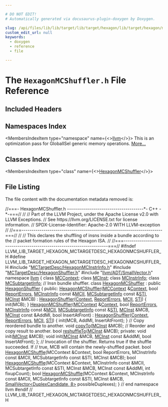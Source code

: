 ```yaml
---

# DO NOT EDIT!
# Automatically generated via docusaurus-plugin-doxygen by Doxygen.

slug: /api/files/lib/lib/target/lib/target/hexagon/lib/target/hexagon/mctargetdesc/hexagonmcshuffler-h
custom_edit_url: null
keywords:
  - doxygen
  - reference
  - file

---
```





# The `HexagonMCShuffler.h` File Reference

<DoxygenPage pluginConfig={pluginConfig}>



## Included Headers

<IncludesList>
<IncludesListItem
  filePath="MCTargetDesc/HexagonMCInstrInfo.h"
  permalink="/docs/api/files/lib/lib/target/lib/target/hexagon/lib/target/hexagon/mctargetdesc/hexagonmcinstrinfo-h"
  isLocal="true" />
<IncludesListItem
  filePath="MCTargetDesc/HexagonShuffler.h"
  permalink="/docs/api/files/lib/lib/target/lib/target/hexagon/lib/target/hexagon/mctargetdesc/hexagonshuffler-h"
  isLocal="true" />
<IncludesListItem
  filePath="llvm/ADT/SmallVector.h"
  permalink="/docs/api/files/include/include/llvm/include/llvm/adt/smallvector-h"
  isLocal="true" />
</IncludesList>

## Namespaces Index

<MembersIndex>

<MembersIndexItem
  type="namespace"
  name={<><a href="/docs/api/namespaces/llvm">llvm</a></>}>
This is an optimization pass for GlobalISel generic memory operations. <a href="/docs/api/namespaces/llvm/#details">More...</a>
</MembersIndexItem>

</MembersIndex>

## Classes Index

<MembersIndex>

<MembersIndexItem
  type="class"
  name={<><a href="/docs/api/classes/llvm/hexagonmcshuffler">HexagonMCShuffler</a></>}>
</MembersIndexItem>

</MembersIndex>


## File Listing

The file content with the documentation metadata removed is:

<ProgramListing>

<Link id="l00001" /><CodeLine lineNumber="1"><Highlight kind="comment">//===- HexagonMCShuffler.h --------------------------------------&#42;- C++ -&#42;-===//</Highlight><Highlight kind="normal"></Highlight></CodeLine>
<Link id="l00002" /><CodeLine lineNumber="2"><Highlight kind="normal"></Highlight><Highlight kind="comment">//</Highlight><Highlight kind="normal"></Highlight></CodeLine>
<Link id="l00003" /><CodeLine lineNumber="3"><Highlight kind="normal"></Highlight><Highlight kind="comment">// Part of the LLVM Project, under the Apache License v2.0 with LLVM Exceptions.</Highlight><Highlight kind="normal"></Highlight></CodeLine>
<Link id="l00004" /><CodeLine lineNumber="4"><Highlight kind="normal"></Highlight><Highlight kind="comment">// See https://llvm.org/LICENSE.txt for license information.</Highlight><Highlight kind="normal"></Highlight></CodeLine>
<Link id="l00005" /><CodeLine lineNumber="5"><Highlight kind="normal"></Highlight><Highlight kind="comment">// SPDX-License-Identifier: Apache-2.0 WITH LLVM-exception</Highlight><Highlight kind="normal"></Highlight></CodeLine>
<Link id="l00006" /><CodeLine lineNumber="6"><Highlight kind="normal"></Highlight><Highlight kind="comment">//</Highlight><Highlight kind="normal"></Highlight></CodeLine>
<Link id="l00007" /><CodeLine lineNumber="7"><Highlight kind="normal"></Highlight><Highlight kind="comment">//===----------------------------------------------------------------------===//</Highlight><Highlight kind="normal"></Highlight></CodeLine>
<Link id="l00008" /><CodeLine lineNumber="8"><Highlight kind="normal"></Highlight><Highlight kind="comment">//</Highlight><Highlight kind="normal"></Highlight></CodeLine>
<Link id="l00009" /><CodeLine lineNumber="9"><Highlight kind="normal"></Highlight><Highlight kind="comment">// This declares the shuffling of insns inside a bundle according to the</Highlight><Highlight kind="normal"></Highlight></CodeLine>
<Link id="l00010" /><CodeLine lineNumber="10"><Highlight kind="normal"></Highlight><Highlight kind="comment">// packet formation rules of the Hexagon ISA.</Highlight><Highlight kind="normal"></Highlight></CodeLine>
<Link id="l00011" /><CodeLine lineNumber="11"><Highlight kind="normal"></Highlight><Highlight kind="comment">//</Highlight><Highlight kind="normal"></Highlight></CodeLine>
<Link id="l00012" /><CodeLine lineNumber="12"><Highlight kind="normal"></Highlight><Highlight kind="comment">//===----------------------------------------------------------------------===//</Highlight><Highlight kind="normal"></Highlight></CodeLine>
<Link id="l00013" /><CodeLine lineNumber="13"><Highlight kind="normal"></Highlight></CodeLine>
<Link id="l00014" /><CodeLine lineNumber="14"><Highlight kind="normal"></Highlight><Highlight kind="preprocessor">#ifndef LLVM&#95;LIB&#95;TARGET&#95;HEXAGON&#95;MCTARGETDESC&#95;HEXAGONMCSHUFFLER&#95;H</Highlight><Highlight kind="normal"></Highlight></CodeLine>
<Link id="l00015" /><CodeLine lineNumber="15"><Highlight kind="normal"></Highlight><Highlight kind="preprocessor">#define LLVM&#95;LIB&#95;TARGET&#95;HEXAGON&#95;MCTARGETDESC&#95;HEXAGONMCSHUFFLER&#95;H</Highlight><Highlight kind="normal"></Highlight></CodeLine>
<Link id="l00016" /><CodeLine lineNumber="16"><Highlight kind="normal"></Highlight></CodeLine>
<Link id="l00017" /><CodeLine lineNumber="17"><Highlight kind="normal"></Highlight><Highlight kind="preprocessor">#include &quot;<a href="/docs/api/files/lib/lib/target/lib/target/hexagon/lib/target/hexagon/mctargetdesc/hexagonmcinstrinfo-h">MCTargetDesc/HexagonMCInstrInfo.h</a>&quot;</Highlight><Highlight kind="normal"></Highlight></CodeLine>
<Link id="l00018" /><CodeLine lineNumber="18"><Highlight kind="normal"></Highlight><Highlight kind="preprocessor">#include &quot;<a href="/docs/api/files/lib/lib/target/lib/target/hexagon/lib/target/hexagon/mctargetdesc/hexagonshuffler-h">MCTargetDesc/HexagonShuffler.h</a>&quot;</Highlight><Highlight kind="normal"></Highlight></CodeLine>
<Link id="l00019" /><CodeLine lineNumber="19"><Highlight kind="normal"></Highlight><Highlight kind="preprocessor">#include &quot;<a href="/docs/api/files/include/include/llvm/include/llvm/adt/smallvector-h">llvm/ADT/SmallVector.h</a>&quot;</Highlight><Highlight kind="normal"></Highlight></CodeLine>
<Link id="l00020" /><CodeLine lineNumber="20"><Highlight kind="normal"></Highlight></CodeLine>
<Link id="l00021" /><CodeLine lineNumber="21"><Highlight kind="normal"></Highlight><Highlight kind="keyword">namespace </Highlight><Highlight kind="normal"><a href="/docs/api/namespaces/llvm">llvm</a> &#123;</Highlight></CodeLine>
<Link id="l00022" /><CodeLine lineNumber="22"><Highlight kind="normal"></Highlight></CodeLine>
<Link id="l00023" /><CodeLine lineNumber="23"><Highlight kind="normal"></Highlight><Highlight kind="keyword">class </Highlight><Highlight kind="normal"><a href="/docs/api/classes/llvm/mccontext">MCContext</a>;</Highlight></CodeLine>
<Link id="l00024" /><CodeLine lineNumber="24"><Highlight kind="normal"></Highlight><Highlight kind="keyword">class </Highlight><Highlight kind="normal"><a href="/docs/api/classes/llvm/mcinst">MCInst</a>;</Highlight></CodeLine>
<Link id="l00025" /><CodeLine lineNumber="25"><Highlight kind="normal"></Highlight><Highlight kind="keyword">class </Highlight><Highlight kind="normal"><a href="/docs/api/classes/llvm/mcinstrinfo">MCInstrInfo</a>;</Highlight></CodeLine>
<Link id="l00026" /><CodeLine lineNumber="26"><Highlight kind="normal"></Highlight><Highlight kind="keyword">class </Highlight><Highlight kind="normal"><a href="/docs/api/classes/llvm/mcsubtargetinfo">MCSubtargetInfo</a>;</Highlight></CodeLine>
<Link id="l00027" /><CodeLine lineNumber="27"><Highlight kind="normal"></Highlight></CodeLine>
<Link id="l00028" /><CodeLine lineNumber="28"><Highlight kind="normal"></Highlight><Highlight kind="comment">// Insn bundle shuffler.</Highlight><Highlight kind="normal"></Highlight></CodeLine>
<Link id="l00029" /><CodeLine lineNumber="29" lineLink="/docs/api/classes/llvm/hexagonmcshuffler"><Highlight kind="normal"></Highlight><Highlight kind="keyword">class </Highlight><Highlight kind="normal"><a href="/docs/api/classes/llvm/hexagonmcshuffler/#ab828145ae3ee983f06d2efd4ad7a21cb">HexagonMCShuffler</a> : </Highlight><Highlight kind="keyword">public</Highlight><Highlight kind="normal"> <a href="/docs/api/classes/llvm/hexagonshuffler/#a1bea60acdfd80dd427535cbe669f568b">HexagonShuffler</a> &#123;</Highlight></CodeLine>
<Link id="l00030" /><CodeLine lineNumber="30"><Highlight kind="normal"></Highlight><Highlight kind="keyword">public</Highlight><Highlight kind="normal">:</Highlight></CodeLine>
<Link id="l00031" /><CodeLine lineNumber="31" lineLink="/docs/api/classes/llvm/hexagonmcshuffler/#ab828145ae3ee983f06d2efd4ad7a21cb"><Highlight kind="normal">  <a href="/docs/api/classes/llvm/hexagonmcshuffler/#ab828145ae3ee983f06d2efd4ad7a21cb">HexagonMCShuffler</a>(<a href="/docs/api/classes/llvm/mccontext">MCContext</a> &amp;<a href="/docs/api/classes/llvm/hexagonshuffler/#a04e7bcc848338f170b3227b216aec616">Context</a>, </Highlight><Highlight kind="keywordtype">bool</Highlight><Highlight kind="normal"> <a href="/docs/api/classes/llvm/hexagonshuffler/#a8ec546f90ddb525b6500986e6ac27239">ReportErrors</a>,</Highlight></CodeLine>
<Link id="l00032" /><CodeLine lineNumber="32"><Highlight kind="normal">                    <a href="/docs/api/classes/llvm/mcinstrinfo">MCInstrInfo</a> </Highlight><Highlight kind="keyword">const</Highlight><Highlight kind="normal"> &amp;<a href="/docs/api/classes/llvm/hexagonshuffler/#ac5472a417eff2e300c9e8f08bdee1297">MCII</a>, <a href="/docs/api/classes/llvm/mcsubtargetinfo">MCSubtargetInfo</a> </Highlight><Highlight kind="keyword">const</Highlight><Highlight kind="normal"> &amp;<a href="/docs/api/classes/llvm/hexagonshuffler/#ab93a83f6136cca7d527d21196676ccc4">STI</a>,</Highlight></CodeLine>
<Link id="l00033" /><CodeLine lineNumber="33"><Highlight kind="normal">                    <a href="/docs/api/classes/llvm/mcinst">MCInst</a> &amp;MCB)</Highlight></CodeLine>
<Link id="l00034" /><CodeLine lineNumber="34"><Highlight kind="normal">      : <a href="/docs/api/classes/llvm/hexagonshuffler/#a1bea60acdfd80dd427535cbe669f568b">HexagonShuffler</a>(<a href="/docs/api/classes/llvm/hexagonshuffler/#a04e7bcc848338f170b3227b216aec616">Context</a>, <a href="/docs/api/classes/llvm/hexagonshuffler/#a8ec546f90ddb525b6500986e6ac27239">ReportErrors</a>, <a href="/docs/api/classes/llvm/hexagonshuffler/#ac5472a417eff2e300c9e8f08bdee1297">MCII</a>, <a href="/docs/api/classes/llvm/hexagonshuffler/#ab93a83f6136cca7d527d21196676ccc4">STI</a>) &#123;</Highlight></CodeLine>
<Link id="l00035" /><CodeLine lineNumber="35"><Highlight kind="normal">    init(MCB);</Highlight></CodeLine>
<Link id="l00036" /><CodeLine lineNumber="36"><Highlight kind="normal">  &#125;</Highlight></CodeLine>
<Link id="l00037" /><CodeLine lineNumber="37"><Highlight kind="normal"></Highlight></CodeLine>
<Link id="l00038" /><CodeLine lineNumber="38" lineLink="/docs/api/classes/llvm/hexagonmcshuffler/#a09dfd3467401684077720391d3a69ea0"><Highlight kind="normal">  <a href="/docs/api/classes/llvm/hexagonmcshuffler/#a09dfd3467401684077720391d3a69ea0">HexagonMCShuffler</a>(<a href="/docs/api/classes/llvm/mccontext">MCContext</a> &amp;<a href="/docs/api/classes/llvm/hexagonshuffler/#a04e7bcc848338f170b3227b216aec616">Context</a>, </Highlight><Highlight kind="keywordtype">bool</Highlight><Highlight kind="normal"> <a href="/docs/api/classes/llvm/hexagonshuffler/#a8ec546f90ddb525b6500986e6ac27239">ReportErrors</a>,</Highlight></CodeLine>
<Link id="l00039" /><CodeLine lineNumber="39"><Highlight kind="normal">                    <a href="/docs/api/classes/llvm/mcinstrinfo">MCInstrInfo</a> </Highlight><Highlight kind="keyword">const</Highlight><Highlight kind="normal"> &amp;<a href="/docs/api/classes/llvm/hexagonshuffler/#ac5472a417eff2e300c9e8f08bdee1297">MCII</a>, <a href="/docs/api/classes/llvm/mcsubtargetinfo">MCSubtargetInfo</a> </Highlight><Highlight kind="keyword">const</Highlight><Highlight kind="normal"> &amp;<a href="/docs/api/classes/llvm/hexagonshuffler/#ab93a83f6136cca7d527d21196676ccc4">STI</a>,</Highlight></CodeLine>
<Link id="l00040" /><CodeLine lineNumber="40"><Highlight kind="normal">                    <a href="/docs/api/classes/llvm/mcinst">MCInst</a> &amp;MCB, <a href="/docs/api/classes/llvm/mcinst">MCInst</a> </Highlight><Highlight kind="keyword">const</Highlight><Highlight kind="normal"> &amp;AddMI, </Highlight><Highlight kind="keywordtype">bool</Highlight><Highlight kind="normal"> InsertAtFront)</Highlight></CodeLine>
<Link id="l00041" /><CodeLine lineNumber="41"><Highlight kind="normal">      : <a href="/docs/api/classes/llvm/hexagonshuffler/#a1bea60acdfd80dd427535cbe669f568b">HexagonShuffler</a>(<a href="/docs/api/classes/llvm/hexagonshuffler/#a04e7bcc848338f170b3227b216aec616">Context</a>, <a href="/docs/api/classes/llvm/hexagonshuffler/#a8ec546f90ddb525b6500986e6ac27239">ReportErrors</a>, <a href="/docs/api/classes/llvm/hexagonshuffler/#ac5472a417eff2e300c9e8f08bdee1297">MCII</a>, <a href="/docs/api/classes/llvm/hexagonshuffler/#ab93a83f6136cca7d527d21196676ccc4">STI</a>) &#123;</Highlight></CodeLine>
<Link id="l00042" /><CodeLine lineNumber="42"><Highlight kind="normal">    init(MCB, AddMI, InsertAtFront);</Highlight></CodeLine>
<Link id="l00043" /><CodeLine lineNumber="43"><Highlight kind="normal">  &#125;</Highlight></CodeLine>
<Link id="l00044" /><CodeLine lineNumber="44"><Highlight kind="normal"></Highlight></CodeLine>
<Link id="l00045" /><CodeLine lineNumber="45"><Highlight kind="normal">  </Highlight><Highlight kind="comment">// Copy reordered bundle to another.</Highlight><Highlight kind="normal"></Highlight></CodeLine>
<Link id="l00046" /><CodeLine lineNumber="46"><Highlight kind="normal">  </Highlight><Highlight kind="keywordtype">void</Highlight><Highlight kind="normal"> <a href="/docs/api/classes/llvm/hexagonmcshuffler/#ad7107b9902252656400f8760c3d657dd">copyTo</a>(<a href="/docs/api/classes/llvm/mcinst">MCInst</a> &amp;MCB);</Highlight></CodeLine>
<Link id="l00047" /><CodeLine lineNumber="47"><Highlight kind="normal"></Highlight></CodeLine>
<Link id="l00048" /><CodeLine lineNumber="48"><Highlight kind="normal">  </Highlight><Highlight kind="comment">// Reorder and copy result to another.</Highlight><Highlight kind="normal"></Highlight></CodeLine>
<Link id="l00049" /><CodeLine lineNumber="49"><Highlight kind="normal">  </Highlight><Highlight kind="keywordtype">bool</Highlight><Highlight kind="normal"> <a href="/docs/api/classes/llvm/hexagonmcshuffler/#a7acb90dc32e0d7297b6264ab4d25c348">reshuffleTo</a>(<a href="/docs/api/classes/llvm/mcinst">MCInst</a> &amp;MCB);</Highlight></CodeLine>
<Link id="l00050" /><CodeLine lineNumber="50"><Highlight kind="normal"></Highlight></CodeLine>
<Link id="l00051" /><CodeLine lineNumber="51"><Highlight kind="normal"></Highlight><Highlight kind="keyword">private</Highlight><Highlight kind="normal">:</Highlight></CodeLine>
<Link id="l00052" /><CodeLine lineNumber="52"><Highlight kind="normal">  </Highlight><Highlight kind="keywordtype">void</Highlight><Highlight kind="normal"> init(<a href="/docs/api/classes/llvm/mcinst">MCInst</a> &amp;MCB);</Highlight></CodeLine>
<Link id="l00053" /><CodeLine lineNumber="53"><Highlight kind="normal">  </Highlight><Highlight kind="keywordtype">void</Highlight><Highlight kind="normal"> init(<a href="/docs/api/classes/llvm/mcinst">MCInst</a> &amp;MCB, <a href="/docs/api/classes/llvm/mcinst">MCInst</a> </Highlight><Highlight kind="keyword">const</Highlight><Highlight kind="normal"> &amp;AddMI, </Highlight><Highlight kind="keywordtype">bool</Highlight><Highlight kind="normal"> InsertAtFront);</Highlight></CodeLine>
<Link id="l00054" /><CodeLine lineNumber="54"><Highlight kind="normal">&#125;;</Highlight></CodeLine>
<Link id="l00055" /><CodeLine lineNumber="55"><Highlight kind="normal"></Highlight></CodeLine>
<Link id="l00056" /><CodeLine lineNumber="56"><Highlight kind="normal"></Highlight><Highlight kind="comment">// Invocation of the shuffler.  Returns true if the shuffle succeeded.  If</Highlight><Highlight kind="normal"></Highlight></CodeLine>
<Link id="l00057" /><CodeLine lineNumber="57"><Highlight kind="normal"></Highlight><Highlight kind="comment">// true, MCB will contain the newly-shuffled packet.</Highlight><Highlight kind="normal"></Highlight></CodeLine>
<Link id="l00058" /><CodeLine lineNumber="58"><Highlight kind="normal"></Highlight><Highlight kind="keywordtype">bool</Highlight><Highlight kind="normal"> <a href="/docs/api/namespaces/llvm/#a2e62b46a3eb52ccf356ac99f8ebb3c06">HexagonMCShuffle</a>(MCContext &amp;Context, </Highlight><Highlight kind="keywordtype">bool</Highlight><Highlight kind="normal"> ReportErrors,</Highlight></CodeLine>
<Link id="l00059" /><CodeLine lineNumber="59"><Highlight kind="normal">                      MCInstrInfo </Highlight><Highlight kind="keyword">const</Highlight><Highlight kind="normal"> &amp;MCII, MCSubtargetInfo </Highlight><Highlight kind="keyword">const</Highlight><Highlight kind="normal"> &amp;STI,</Highlight></CodeLine>
<Link id="l00060" /><CodeLine lineNumber="60"><Highlight kind="normal">                      MCInst &amp;MCB);</Highlight></CodeLine>
<Link id="l00061" /><CodeLine lineNumber="61"><Highlight kind="normal"></Highlight><Highlight kind="keywordtype">bool</Highlight><Highlight kind="normal"> <a href="/docs/api/namespaces/llvm/#a2e62b46a3eb52ccf356ac99f8ebb3c06">HexagonMCShuffle</a>(MCContext &amp;Context, MCInstrInfo </Highlight><Highlight kind="keyword">const</Highlight><Highlight kind="normal"> &amp;MCII,</Highlight></CodeLine>
<Link id="l00062" /><CodeLine lineNumber="62"><Highlight kind="normal">                      MCSubtargetInfo </Highlight><Highlight kind="keyword">const</Highlight><Highlight kind="normal"> &amp;STI, MCInst &amp;MCB,</Highlight></CodeLine>
<Link id="l00063" /><CodeLine lineNumber="63"><Highlight kind="normal">                      MCInst </Highlight><Highlight kind="keyword">const</Highlight><Highlight kind="normal"> &amp;AddMI, </Highlight><Highlight kind="keywordtype">int</Highlight><Highlight kind="normal"> fixupCount);</Highlight></CodeLine>
<Link id="l00064" /><CodeLine lineNumber="64"><Highlight kind="normal"></Highlight><Highlight kind="keywordtype">bool</Highlight><Highlight kind="normal"> <a href="/docs/api/namespaces/llvm/#a2e62b46a3eb52ccf356ac99f8ebb3c06">HexagonMCShuffle</a>(MCContext &amp;Context, MCInstrInfo </Highlight><Highlight kind="keyword">const</Highlight><Highlight kind="normal"> &amp;MCII,</Highlight></CodeLine>
<Link id="l00065" /><CodeLine lineNumber="65"><Highlight kind="normal">                      MCSubtargetInfo </Highlight><Highlight kind="keyword">const</Highlight><Highlight kind="normal"> &amp;STI, MCInst &amp;MCB,</Highlight></CodeLine>
<Link id="l00066" /><CodeLine lineNumber="66"><Highlight kind="normal">                      <a href="/docs/api/namespaces/llvm/#a8fc529c79977cdd01e187986f960a07f">SmallVector&lt;DuplexCandidate, 8&gt;</a> possibleDuplexes);</Highlight></CodeLine>
<Link id="l00067" /><CodeLine lineNumber="67"><Highlight kind="normal"></Highlight></CodeLine>
<Link id="l00068" /><CodeLine lineNumber="68"><Highlight kind="normal">&#125; </Highlight><Highlight kind="comment">// end namespace llvm</Highlight><Highlight kind="normal"></Highlight></CodeLine>
<Link id="l00069" /><CodeLine lineNumber="69"><Highlight kind="normal"></Highlight></CodeLine>
<Link id="l00070" /><CodeLine lineNumber="70"><Highlight kind="normal"></Highlight><Highlight kind="preprocessor">#endif </Highlight><Highlight kind="comment">// LLVM&#95;LIB&#95;TARGET&#95;HEXAGON&#95;MCTARGETDESC&#95;HEXAGONMCSHUFFLER&#95;H</Highlight><Highlight kind="normal"></Highlight></CodeLine>

</ProgramListing>


</DoxygenPage>
